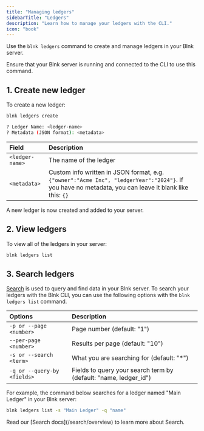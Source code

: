 ```yaml
---
title: "Managing ledgers"
sidebarTitle: "Ledgers"
description: "Learn how to manage your ledgers with the CLI."
icon: "book"
---
```



Use the `blnk ledgers` command to create and manage ledgers in your Blnk server. 

<Note>
    Ensure that your Blnk server is running and connected to the CLI to use this command.
</Note>

## 1. Create new ledger

To create a new ledger:

```sh Shell
blnk ledgers create
```
```sh Output
? Ledger Name: <ledger-name>
? Metadata (JSON format): <metadata>
```

| Field | Description |
| :--- | :--- |
| `<ledger-name>` | The name of the ledger |
| `<metadata>` | Custom info written in JSON format, e.g. `{"owner":"Acme Inc", "ledgerYear":"2024"}`. If you have no metadata, you can leave it blank like this: `{}` |

A new ledger is now created and added to your server.

## 2. View ledgers

To view all of the ledgers in your server:

```sh Shell
blnk ledgers list
```

## 3. Search ledgers

[Search](/search/overview) is used to query and find data in your Blnk server. To search your ledgers with the Blnk CLI, you can use the following options with the `blnk ledgers list` command.

| Options | Description |
| :--- | :--- |
| `-p or --page <number>` | Page number (default: "1") |
| `--per-page <number>` | Results per page (default: "10") |
| `-s or --search <term>` | What you are searching for (default: "*") |
| `-q or --query-by <fields>` | Fields to query your search term by (default: "name, ledger_id") |

For example, the command below searches for a ledger named "Main Ledger" in your Blnk server:

```sh Shell
blnk ledgers list -s "Main Ledger" -q "name"
```

<Tip>
    Read our [Search docs](/search/overview) to learn more about Search.
</Tip>

<NeedHelp />